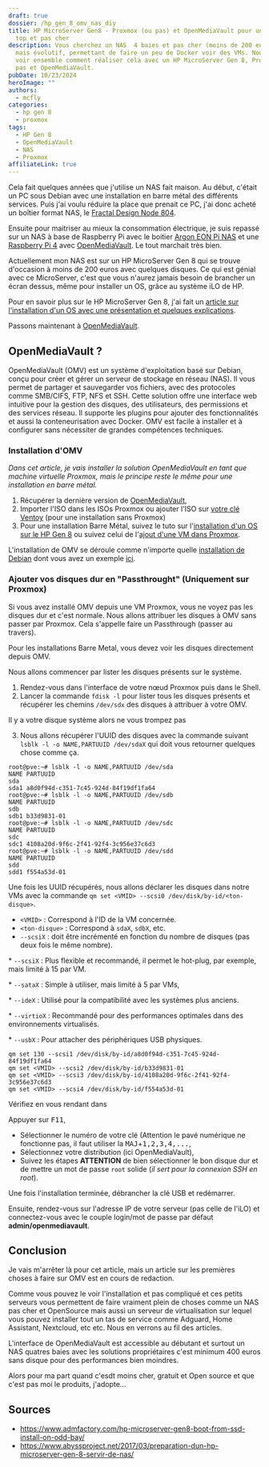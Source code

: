 ```yaml
---
draft: true
dossier: /hp_gen_8_omv_nas_diy
title: HP MicroServer Gen8 - Proxmox (ou pas) et OpenMediaVault pour un NAS au
  top et pas cher
description: Vous cherchez un NAS  4 baies et pas cher (moins de 200 euros),
  mais évolutif, permettant de faire un peu de Docker voir des VMs. Nous allons
  voir ensemble comment réaliser cela avec un HP MicroServer Gen 8, Proxmox ou
  pas et OpenMediaVault.
pubDate: 10/23/2024
heroImage: ""
authors:
  - mcfly
categories:
  - hp gen 8
  - proxmox
tags:
  - HP Gen 8
  - OpenMediaVault
  - NAS
  - Proxmox
affiliateLink: true
---
```


Cela fait quelques années que j'utilise un NAS fait maison. Au début, c'était un PC sous Debian avec une installation en barre métal des différents services. Puis j'ai voulu réduire la place que prenait ce PC, j'ai donc acheté un boîtier format NAS, le [Fractal Design Node 804](https://amzn.to/4ffGbi9).

Ensuite pour maitriser au mieux la consommation électrique, je suis repassé sur un NAS à base de Raspberry Pi avec le boitier [Argon EON Pi NAS](https://amzn.to/4hcGZWR) et une [Raspberry Pi 4](https://amzn.to/48fFXW9) avec [OpenMediaVault](https://www.openmediavault.org/). Le tout marchait très bien.

Actuellement mon NAS est sur un HP MicroServer Gen 8 qui se trouve d'occasion à moins de 200 euros avec quelques disques. Ce qui est génial avec ce MicroServer, c'est que vous n'aurez jamais besoin de brancher un écran dessus, même pour installer un OS, grâce au système iLO de HP.

Pour en savoir plus sur le HP MicroServer Gen 8, j'ai fait un [article sur l'installation d'un OS avec une présentation et quelques explications](/blog/hp_gen_8_mise_en_place/).

Passons maintenant à [OpenMediaVault](https://www.openmediavault.org/).

## OpenMediaVault ?

OpenMediaVault (OMV) est un système d'exploitation basé sur Debian, conçu pour créer et gérer un serveur de stockage en réseau (NAS). Il vous permet de partager et sauvegarder vos fichiers, avec des protocoles comme SMB/CIFS, FTP, NFS et SSH. Cette solution offre une interface web intuitive pour la gestion des disques, des utilisateurs, des permissions et des services réseau. Il supporte les plugins pour ajouter des fonctionnalités et aussi la conteneurisation avec Docker. OMV est facile à installer et à configurer sans nécessiter de grandes compétences techniques.

### Installation d'OMV

*Dans cet article, je vais installer la solution OpenMediaVault en tant que machine virtuelle Proxmox, mais le principe reste le même pour une installation en barre métal.*

1. Récupérer la dernière version de [OpenMediaVault](https://www.openmediavault.org/download.html),
2. Importer l'ISO dans les ISOs Proxmox ou ajouter l'ISO sur [votre clé Ventoy](/blog/ventoy_installation_update/) (pour une installation sans Proxmox)
3. Pour une installation Barre Métal, suivez le tuto sur l'[installation d'un OS sur le HP Gen 8](/blog/hp_gen_8_mise_en_place/) ou suivez celui de l'[ajout d'une VM dans Proxmox](/blog/proxmox_installation/).

L'installation de OMV se déroule comme n'importe quelle [installation de Debian](/blog/linux_debian_12_installation/) dont vous avez un exemple [ici](/blog/linux_debian_12_installation/).

### Ajouter vos disques dur en "Passthrought" (Uniquement sur Proxmox)

Si vous avez installé OMV depuis une VM Proxmox, vous ne voyez pas les disques dur et c'est normale. Nous allons attribuer les disques à OMV sans passer par Proxmox. Cela s'appelle faire un Passthrough (passer au travers).

Pour les installations Barre Metal, vous devez voir les disques directement depuis OMV.

Nous allons commencer par lister les disques présents sur le système.

1. Rendez-vous dans l'interface de votre nœud Proxmox puis dans le Shell.
2. Lancer la commande `fdisk -l` pour lister tous les disques présents et récupérer les chemins `/dev/sdx` des disques à attribuer à votre OMV.

<Alert type="danger">Il y a votre disque système alors ne vous trompez pas</Alert>

3. Nous allons récupérer l'UUID des disques avec la commande suivant `lsblk -l -o NAME,PARTUUID /dev/sdaX` qui doit vous retourner quelques chose comme ça.

```shell
root@pve:~# lsblk -l -o NAME,PARTUUID /dev/sda
NAME PARTUUID
sda  
sda1 a8d0f94d-c351-7c45-924d-84f19df1fa64
root@pve:~# lsblk -l -o NAME,PARTUUID /dev/sdb
NAME PARTUUID
sdb  
sdb1 b33d9831-01
root@pve:~# lsblk -l -o NAME,PARTUUID /dev/sdc
NAME PARTUUID
sdc  
sdc1 4108a20d-9f6c-2f41-92f4-3c956e37c6d3
root@pve:~# lsblk -l -o NAME,PARTUUID /dev/sdd
NAME PARTUUID
sdd  
sdd1 f554a53d-01
```

Une fois les UUID récupérés, nous allons déclarer les disques dans notre VMs avec la commande `qm set <VMID> --scsi0 /dev/disk/by-id/<ton-disque>`.

* `<VMID>` : Correspond à l'ID de la VM concernée.
* `<ton-disque>` :  Correspond à `sdaX`, `sdbX`, etc.
* `--scsiX` : doit être incrémenté en fonction du nombre de disques (pas deux fois le même nombre).

<Alert type="info">

\* `--scsiX` : Plus flexible et recommandé, il permet le hot-plug, par exemple, mais limité à 15 par VM.

\*  `--sataX` : Simple à utiliser, mais limité à 5 par VMs,

\*  `--ideX` : Utilisé pour la compatibilité avec les systèmes plus anciens.

\*  `--virtioX` : Recommandé pour des performances optimales dans des environnements virtualisés.

\*  `--usbX` : Pour attacher des périphériques USB physiques.

</Alert>

```
qm set 130 --scsi1 /dev/disk/by-id/a8d0f94d-c351-7c45-924d-84f19df1fa64
qm set <VMID> --scsi2 /dev/disk/by-id/b33d9831-01
qm set <VMID> --scsi3 /dev/disk/by-id/4108a20d-9f6c-2f41-92f4-3c956e37c6d3
qm set <VMID> --scsi4 /dev/disk/by-id/f554a53d-01
```

Vérifiez en vous rendant dans 

















Appuyer sur <kbd>F11</kbd>,

* Sélectionner le numéro de votre clé (Attention le pavé numérique ne fonctionne pas, il faut utiliser la <kbd>MAJ</kbd>+<kbd>1,2,3,4,...</kbd>,
* Sélectionnez votre distribution (ici OpenMediaVault),
* Suivez les étapes **ATTENTION** de bien sélectionner le bon disque dur et de mettre un mot de passe `root` solide (*il sert pour la connexion SSH en root*).

Une fois l'installation terminée, débrancher la clé USB et redémarrer.

Ensuite, rendez-vous sur l'adresse IP de votre serveur (pas celle de l'iLO) et connectez-vous avec le couple login/mot de passe par défaut **admin/openmediavault**.

## Conclusion

Je vais m'arrêter là pour cet article, mais un article sur les premières choses à faire sur OMV est en cours de redaction.

Comme vous pouvez le voir l'installation et pas compliqué et ces petits serveurs vous permettent de faire vraiment plein de choses comme un NAS pas cher et OpenSource mais aussi un serveur de virtualisation sur lequel vous pouvez installer tout un tas de service comme Adguard, Home Assistant, Nextcloud, etc etc. Nous en verrons au fil des articles.

L'interface de OpenMediaVault est accessible au débutant et surtout un NAS quatres baies avec les solutions propriétaires c'est minimum 400 euros sans disque pour des performances bien moindres.

Alors pour ma part quand c'esdt moins cher, gratuit et Open source et que c'est pas moi le produits, j'adopte...

## Sources

* https://www.admfactory.com/hp-microserver-gen8-boot-from-ssd-install-on-odd-bay/
* https://www.abyssproject.net/2017/03/preparation-dun-hp-microserver-gen-8-servir-de-nas/
